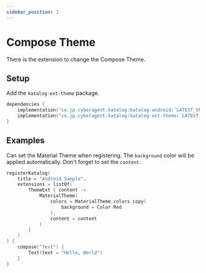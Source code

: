 ```yaml
---
sidebar_position: 1
---
```



# Compose Theme
There is the extension to change the Compose Theme.

## Setup
Add the `katalog-ext-theme` package.

```kotlin
dependencies {
    implementation("co.jp.cyberagent.katalog:katalog-android:`LATEST_VERSION`")
    implementation("co.jp.cyberagent.katalog:katalog-ext-theme:`LATEST_VERSION`")
}
```

## Examples
<Preview
    imageUrl="/img/docs/compose-theme.png"
    width={1080}
    height={2280} >

Can set the Material Theme when registering.
The `background` color will be applied automatically.
Don't forget to set the `content`.

```kotlin
registerKatalog(
    title = "Android Sample",
    extensions = listOf(
        ThemeExt { content ->
            MaterialTheme(
                colors = MaterialTheme.colors.copy(
                    background = Color.Red
                ),
                content = content
            )
        }
    )
) {
    compose("Text") {
        Text(text = "Hello, World")
    }
}
```

</Preview>

